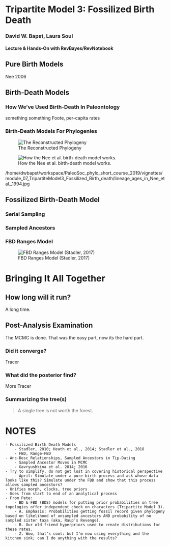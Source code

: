 # Tripartite Model 3: Fossilized Birth Death

### David W. Bapst, Laura Soul
#### Lecture & Hands-On with RevBayes/RevNotebook


## Pure Birth Models

Nee 2006

## Birth-Death Models

### How We've Used Birth-Death In Paleontology

something something Foote, per-capita rates

### Birth-Death Models For Phylogenies

![The Reconstructed Phylogeny ](Reconstructing Phylogenies - Purvis 2008.jpeg)

![How the Nee et al. birth-death model works.](lineage_ages_in_Nee_etal._1994.jpg)

/home/dwbapst/workspace/PaleoSoc_phylo_short_course_2019/vignettes/module_07_TripartiteModel3_Fossilized_Birth_death/lineage_ages_in_Nee_etal._1994.jpg

## Fossilized Birth-Death Model


### Serial Sampling

### Sampled Ancestors

### FBD Ranges Model

![FBD Ranges Model (Stadler, 2017)](tip-dating with ranges Stadler FBD paper 2017.jpg)

# Bringing It All Together

## How long will it run?

A long time.

## Post-Analysis Examination

The MCMC is done. That was the easy part, now its the hard part.

### Did it converge?

Tracer

### What did the posterior find?

More Tracer

### Summarizing the tree(s)

> A single tree is not worth the forest.


# NOTES

	- Fossilized Birth Death Models 
		- Stadler, 2010; Heath et al., 2014; Stadler et al., 2018
		- FBD, Range-FBD
	- Anc-Desc Relationships, Sampled Ancestors in Tip-Dating
		- Sampled Ancestor Moves in MCMC
		- Gavryushkina et al. 2014; 2016
	- Try to simplify, do not get lost in covering historical perspective
		- April: Simulate under a pure-birth process and ask whose data looks like this? Simulate under the FBD and show that this process allows sampled ancestors? 	
	- Unifies morph, clocks, tree priors
	- Goes from start to end of an analytical process
	- From Pete:
		- BD & FBD (BDS) models for putting prior probabilities on tree topologies offer independent check on characters (Tripartite Model 3).
		- A. Emphasis: Probabilities getting fossil record given phylogeny based on likelihood of unsampled ancestors AND probability of no sampled sister taxa (aka, Raup’s Revenge).
		- B. Our old friend hyperpriors used to create distributions for these rates.
		- Z. Wow, that’s cool: but I’m now using everything and the kitchen sink; can I do anything with the results?	
